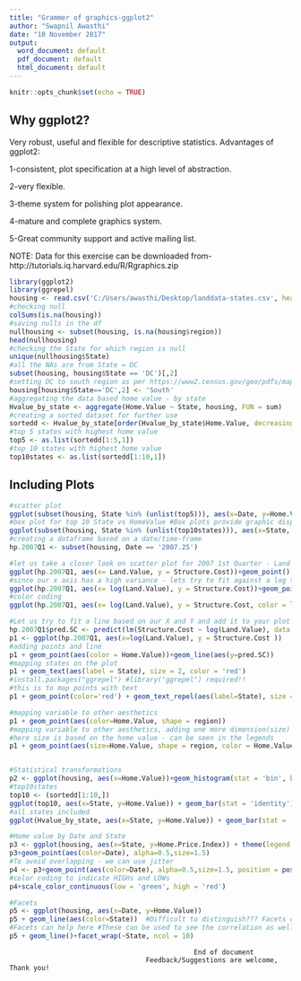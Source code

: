 ---
title: "Grammer of graphics-ggplot2"
author: "Swapnil Awasthi"
date: "10 November 2017"
output:
  word_document: default
  pdf_document: default
  html_document: default
---

```{r setup, include=FALSE}
knitr::opts_chunk$set(echo = TRUE)
```

## Why ggplot2?
Very robust, useful and flexible for descriptive statistics. Advantages of ggplot2:

1-consistent, plot specification at a high level of abstraction. 

2-very flexible. 

3-theme system for polishing plot appearance. 

4-mature and complete graphics system. 

5-Great community support and active mailing list. 

NOTE: Data for this exercise can be downloaded from-http://tutorials.iq.harvard.edu/R/Rgraphics.zip

```{r data-prep}
library(ggplot2)
library(ggrepel)
housing <- read.csv('C:/Users/awasthi/Desktop/landdata-states.csv', header = TRUE, sep = ",",na.strings = c("NA", "#N/A","" ))
#checking null
colSums(is.na(housing))
#saving nulls in the df
nullhousing <- subset(housing, is.na(housing$region))
head(nullhousing)
#checking the State for which region is null
unique(nullhousing$State)
#all the NAs are from State = DC
subset(housing, housing$State == 'DC')[,2]
#setting DC to south region as per https://www2.census.gov/geo/pdfs/maps-data/maps/reference/us_regdiv.pdf
housing[housing$State=='DC',2] <- 'South'
#aggregating the data based home value - by state
Hvalue_by_state <- aggregate(Home.Value ~ State, housing, FUN = sum)
#creating a sorted dataset for further use
sortedd <- Hvalue_by_state[order(Hvalue_by_state$Home.Value, decreasing = TRUE),]
#top 5 states with highest home value
top5 <- as.list(sortedd[1:5,1])
#top 10 states with highest home value
top10states <- as.list(sortedd[1:10,1])
```

## Including Plots

```{r plot, echo=TRUE}
#scatter plot
ggplot(subset(housing, State %in% (unlist(top5))), aes(x=Date, y=Home.Value, color=State))+geom_point()
#box plot for top 10 State vs HomeValue #Box plots provide graphic display of five-number summary
ggplot(subset(housing, State %in% (unlist(top10states))), aes(x=State, y=Home.Value, color=State))+geom_boxplot()+geom_jitter(alpha=0.3, color='tomato')
#creating a dataframe based on a date/time-frame
hp.2007Q1 <- subset(housing, Date == '2007.25')

#let us take a closer look on scatter plot for 2007 1st Quarter - Land value vs Structure Cost
ggplot(hp.2007Q1, aes(x= Land.Value, y = Structure.Cost))+geom_point()
#since our x axis has a high variance - lets try to fit against a log transformation of Land Value
ggplot(hp.2007Q1, aes(x= log(Land.Value), y = Structure.Cost))+geom_point()
#color coding
ggplot(hp.2007Q1, aes(x= log(Land.Value), y = Structure.Cost, color = log(Land.Value)))+geom_point()

#Let us try to fit a line based on our X and Y and add it to your plot
hp.2007Q1$pred.SC <- predict(lm(Structure.Cost ~ log(Land.Value), data = hp.2007Q1))
p1 <- ggplot(hp.2007Q1, aes(x=log(Land.Value), y = Structure.Cost ))
#adding points and line
p1 + geom_point(aes(color = Home.Value))+geom_line(aes(y=pred.SC))
#mapping states on the plot
p1 + geom_text(aes(label = State), size = 2, color = 'red')
#install.packages("ggrepel") #library("ggrepel") required!!
#this is to map points with text
p1 + geom_point(color='red') + geom_text_repel(aes(label=State), size = 3)

#mapping variable to other aesthetics
p1 + geom_point(aes(color=Home.Value, shape = region))
#mapping variable to other aesthetics, adding one more dimension(size) to our plot
#here size is based on the home value - can be seen in the legends
p1 + geom_point(aes(size=Home.Value, shape = region, color = Home.Value))


#Statistical transformations
p2 <- ggplot(housing, aes(x=Home.Value))+geom_histogram(stat = 'bin', binwidth = 4000)
#top10states
top10 <- (sortedd[1:10,])
ggplot(top10, aes(x=State, y=Home.Value)) + geom_bar(stat = 'identity')
#all states included
ggplot(Hvalue_by_state, aes(x=State, y=Home.Value)) + geom_bar(stat = 'identity')

#Home value by Date and State
p3 <- ggplot(housing, aes(x=State, y=Home.Price.Index)) + theme(legend.position = 'top', axis.text = element_text(size = 6))
p3+geom_point(aes(color=Date), alpha=0.5,size=1.5)
#To avoid overlapping - we can use jitter
p4 <- p3+geom_point(aes(color=Date), alpha=0.5,size=1.5, position = position_jitter(width = 0.25, height = 0))
#color coding to indicate HIGHs and LOWs
p4+scale_color_continuous(low = 'green', high = 'red')

#Facets
p5 <- ggplot(housing, aes(x=Date, y=Home.Value))
p5 + geom_line(aes(color=State))  #Difficult to distinguish??? Facets can help
#Facets can help here #These can be used to see the correlation as well!
p5 + geom_line()+facet_wrap(~State, ncol = 10)
```

                                                  End of document
                                      Feedback/Suggestions are welcome, Thank you!

